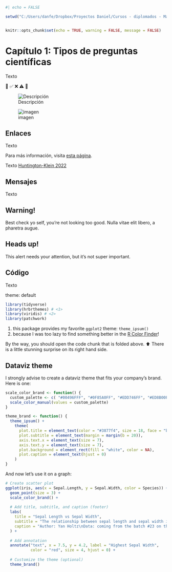 ```r
#| echo = FALSE

setwd("C:/Users/danfe/Dropbox/Proyectos Daniel/Cursos - diplomados - Maestrias/Programa de autoformación en investigación y análisis de datos/PROGRAMA 2025")


knitr::opts_chunk$set(echo = TRUE, warning = FALSE, message = FALSE)
```

# Capítulo 1: Tipos de preguntas científicas

Texto

📌 ✅ ❌ ⚠️ 🚀


![Descripción](https://www.ejemplo.com/imagen.jpg)

![imagen ](fig/Articulo_cap1_1.png) 


## Enlaces

Texto

Para más información, visita [esta página](https://www.ejemplo.com).

Texto [Huntington-Klein 2022](https://doi.org/10.1080/1350178X.2022.2088085)

## Mensajes

Texto

::: callout-warning
## Warning!

Best check yo self, you're not looking too good. Nulla vitae elit libero, a pharetra augue.
:::

::: callout-note
## Heads up!

This alert needs your attention, but it's not super important.
:::

## Código

Texto

theme: default

```r
library(tidyverse) 
library(hrbrthemes) # <1>
library(viridis) # <2>
library(patchwork) 
```

1.  this package provides my favorite `ggplot2` theme: `theme_ipsum()`
2.  because I was too lazy to find something better in the [R Color Finder](https://r-graph-gallery.com/color-palette-finder)!

::: callout-note
By the way, you should open the code chunk that is folded above. ⬆️ There is a little stunning surprise on its right hand side.
:::

## Dataviz theme

I strongly advise to create a dataviz theme that fits your company's brand. Here is one:

```r
scale_color_brand <- function() {
  custom_palette <- c( "#00496FFF", "#0F85A0FF", "#EDD746FF", "#ED8B00FF", "#DD4124FF")
  scale_color_manual(values = custom_palette)
}

theme_brand <- function() {
  theme_ipsum() +
    theme(
      plot.title = element_text(color = "#3877f4", size = 18, face = "bold"),
      plot.subtitle = element_text(margin = margin(b = 20)),
      axis.text.x = element_text(size = 7),
      axis.text.y = element_text(size = 7),
      plot.background = element_rect(fill = "white", color = NA),
      plot.caption = element_text(hjust = 0)
    )
}
```

And now let's use it on a graph:

```r
# Create scatter plot
ggplot(iris, aes(x = Sepal.Length, y = Sepal.Width, color = Species)) +
  geom_point(size = 3) +
  scale_color_brand() +
  
  # Add title, subtitle, and caption (footer)
  labs(
    title = "Sepal Length vs Sepal Width",
    subtitle = "The relationship between sepal length and sepal width is very strong inside\neach species. It's worth noting that Setosa is very different, with a higher\nsepal width and lower sepal length on average",
    caption = "Author: Yan Holtz\nData: coming from the batch #23 on the 3rd of October"
  ) +
  
  # Add annotation
  annotate("text", x = 7.5, y = 4.2, label = "Highest Sepal Width", 
           color = "red", size = 4, hjust = 0) +
  
  # Customize the theme (optional)
  theme_brand()
```
